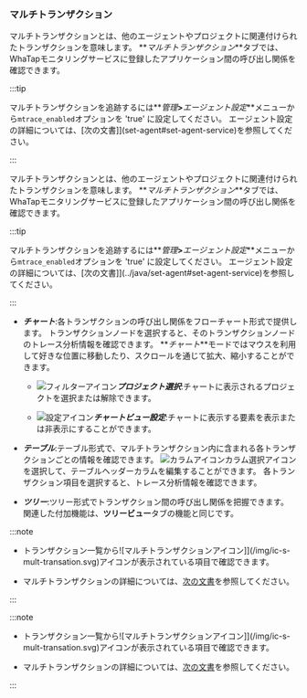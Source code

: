 ### マルチトランザクション

<Xclude product='kubernetes'>

マルチトランザクションとは、他のエージェントやプロジェクトに関連付けられたトランザクションを意味します。 **_マルチトランザクション_**タブでは、WhaTapモニタリングサービスに登録したアプリケーション間の呼び出し関係を確認できます。

:::tip

マルチトランザクションを追跡するには**_管理_**>**_エージェント設定_**メニューから`mtrace_enabled`オプションを 'true' に設定してください。 エージェント設定の詳細については、[次の文書]](set-agent#set-agent-service)を参照してください。

:::

</Xclude>

<InDoc product='kubernetes'>

マルチトランザクションとは、他のエージェントやプロジェクトに関連付けられたトランザクションを意味します。 **_マルチトランザクション_**タブでは、WhaTapモニタリングサービスに登録したアプリケーション間の呼び出し関係を確認できます。

:::tip

マルチトランザクションを追跡するには**_管理_**>**_エージェント設定_**メニューから`mtrace_enabled`オプションを 'true' に設定してください。 エージェント設定の詳細については、[次の文書]](../java/set-agent#set-agent-service)を参照してください。

:::

</InDoc>

<ImgLang img="analysis-tx-multi.png" desc="マルチトランザクション" />

-   **_チャート_**:各トランザクションの呼び出し関係をフローチャート形式で提供します。 トランザクションノードを選択すると、そのトランザクションノードのトレース分析情報を確認できます。 **_チャート_**モードではマウスを利用して好きな位置に移動したり、スクロールを通じて拡大、縮小することができます。

    -   ![フィルターアイコン](/img/ico-filter.svg)**_プロジェクト選択_**:チャートに表示されるプロジェクトを選択または解除できます。

    -   ![設定アイコン](/img/ico-setting.svg)**_チャートビュー設定_**:チャートに表示する要素を表示または非表示にすることができます。

-   **_テーブル_**:テーブル形式で、マルチトランザクション内に含まれる各トランザクションごとの情報を確認できます。 ![カラムアイコン](/img/ico-column.svg)カラム選択アイコンを選択して、テーブルヘッダーカラムを編集することができます。 各トランザクション項目を選択すると、トレース分析情報を確認できます。

-   **_ツリー_**:ツリー形式でトランザクション間の呼び出し関係を把握できます。 関連した付加機能は、**ツリービュー**タブの機能と同じです。

<Xclude product='kubernetes'>

:::note

-   トランザクション一覧から![マルチトランザクションアイコン]](/img/ic-s-mult-transation.svg)アイコンが表示されている項目で確認できます。

-   マルチトランザクションの詳細については、[次の文書](trs-multi-trace)を参照してください。

:::

</Xclude>

<InDoc product='kubernetes'>

:::note

-   トランザクション一覧から![マルチトランザクションアイコン]](/img/ic-s-mult-transation.svg)アイコンが表示されている項目で確認できます。

-   マルチトランザクションの詳細については、[次の文書](../java/trs-multi-trace)を参照してください。

:::

</InDoc>
